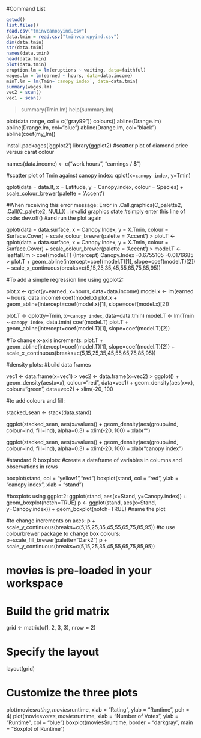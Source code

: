 #Command List
```{r}
getwd()
list.files()
read.csv("tminvcanopyind.csv")
data.tmin = read.csv("tminvcanopyind.csv")
dim(data.tmin)
str(data.tmin)
names(data.tmin)
head(data.tmin)
plot(data.tmin)
eruption.lm = lm(eruptions ~ waiting, data=faithful)
wages.lm = lm(earned ~ hours, data=data.income)
minT.lm = lm(Tmin~`canopy index`, data=data.tmin)
summary(wages.lm)
vec2 = scan()
vec1 = scan()
```





> summary(Tmin.lm)
help(summary.lm)

plot(data.range, col = c("gray99"))
colours()
abline(Drange.lm)
abline(Drange.lm, col="blue")
abline(Drange.lm, col="black")
abline(coef(my_lm))

install.packages('ggplot2')
library(ggplot2)
#scatter plot of diamond price versus carat colour


names(data.income) <- c("work hours", "earnings / $")

#scatter plot of Tmin against canopy index:
qplot(x=`canopy index`, y=Tmin)


qplot(data = data.lf, x = Latitude, y = Canopy.index, colour = Species) + scale_colour_brewer(palette = 'Accent')

#When receiving this error message:
Error in .Call.graphics(C_palette2, .Call(C_palette2, NULL)) : 
  invalid graphics state
#simply enter this line of code: 
dev.off()
#and run the plot again

qplot(data = data.surface, x = Canopy.Index, y = X.Tmin, colour = Surface.Cover) + scale_colour_brewer(palette = 'Accent')
> plot.T <- qplot(data = data.surface, x = Canopy.Index, y = X.Tmin, colour = Surface.Cover) + scale_colour_brewer(palette = 'Accent')
> model.T <- leaffall.lm
> coef(model.T)
 (Intercept) Canopy.Index 
  -0.6755105   -0.0176685 
> plot.T + geom_abline(intercept=coef(model.T)[1], slope=coef(model.T)[2]) + scale_x_continuous(breaks=c(5,15,25,35,45,55,65,75,85,95))


#To add a simple regression line using ggplot2:

plot.x <- qplot(y=earned, x=hours, data=data.income)
model.x <- lm(earned ~ hours, data.income)
coef(model.x)
plot.x + geom_abline(intercept=coef(model.x)[1], slope=coef(model.x)[2])

plot.T <- qplot(y=Tmin, x=`canopy index`, data=data.tmin)
model.T <- lm(Tmin ~ `canopy index`, data.tmin)
coef(model.T)
plot.T + geom_abline(intercept=coef(model.T)[1], slope=coef(model.T)[2])
 
#To change x-axis increments:
plot.T + geom_abline(intercept=coef(model.T)[1], slope=coef(model.T)[2]) + scale_x_continuous(breaks=c(5,15,25,35,45,55,65,75,85,95))

 
#density plots:
#build data frames

vec1 <- data.frame(x=vec1)
> vec2 <- data.frame(x=vec2)
> ggplot() + geom_density(aes(x=x), colour="red", data=vec1) + geom_density(aes(x=x), colour="green", data=vec2) + xlim(-20, 100

#to add colours and fill:

stacked_sean <- stack(data.stand)

ggplot(stacked_sean, aes(x=values)) + geom_density(aes(group=ind, colour=ind, fill=ind), alpha=0.3) + xlim(-20, 100) + xlab("")

ggplot(stacked_sean, aes(x=values)) + geom_density(aes(group=ind, colour=ind, fill=ind), alpha=0.3) + xlim(-20, 100) + xlab("canopy index")

#standard R boxplots:
#create a dataframe of variables in columns and observations in rows

boxplot(stand, col = "yellow1","red")
boxplot(stand, col = "red", ylab = "canopy index", xlab = "stand")

#boxplots using ggplot2:
ggplot(stand, aes(x=Stand, y=Canopy.index)) + geom_boxplot(notch=TRUE)
p <- ggplot(stand, aes(x=Stand, y=Canopy.index)) + geom_boxplot(notch=TRUE)
#name the plot

#to change increments on axes:
p + scale_y_continuous(breaks=c(5,15,25,35,45,55,65,75,85,95))
#to use colourbrewer package to change box colours:
p+scale_fill_brewer(palette="Dark2")
p + scale_y_continuous(breaks=c(5,15,25,35,45,55,65,75,85,95))

# movies is pre-loaded in your workspace

# Build the grid matrix
grid <- matrix(c(1, 2, 3, 3), nrow = 2)

# Specify the layout
layout(grid)

# Customize the three plots
plot(movies$rating, movies$runtime, xlab = "Rating", ylab = "Runtime", pch = 4)
plot(movies$votes, movies$runtime, xlab = "Number of Votes", ylab = "Runtime", col = "blue")
boxplot(movies$runtime, border = "darkgray", main = "Boxplot of Runtime")




